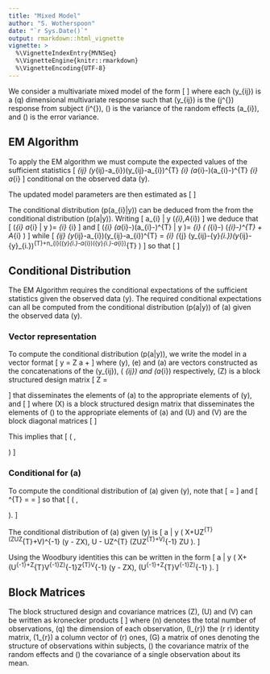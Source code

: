 ```yaml
---
title: "Mixed Model"
author: "S. Wotherspoon"
date: "`r Sys.Date()`"
output: rmarkdown::html_vignette
vignette: >
  %\VignetteIndexEntry{MVNSeq}
  %\VignetteEngine{knitr::rmarkdown}
  %\VignetteEncoding{UTF-8}
---
```




We consider a multivariate mixed model of the form
\[
\begin{align}
y_{ij} &= a_{i} + \epsilon_{ij}\\
a_{i} &\sim \operatorname{N}(\mu,\mathsf{U})\\
\epsilon_{ij} &\sim \operatorname{N}(0,\mathsf{V})
\end{align}
\]
where each \(y_{ij}\) is a \(q\) dimensional multivariate response such that \(y_{ij}\) is the \(j^{\mathrm{th}}\) response from subject \(i^{\mathrm{th}}\), \(\mathsf{U}\) is the variance of the random effects \(a_{i}\), and \(\mathsf{V}\) is the error variance.


## EM Algorithm

To apply the EM algorithm we must compute the expected values of the sufficient statistics
\[
\sum_{ij} (y_{ij}-a_{i})(y_{ij}-a_{i})^{T} \qquad
\sum_{i} (a_{i}-\mu)(a_{i}-\mu)^{T}\qquad
\sum_{i} a_{i}
\]
conditional on the observed data \(y\).

The updated model parameters are then estimated as
\[
\begin{align}
\mu &=  \frac{\operatorname{E}\left (\sum_{i} a_{i} \middle| y \right )}{m}\\
U & = \frac{\operatorname{E}\left (\sum_{i} (a_{i}-\mu)(a_{i}-\mu)^{T} \middle| y \right )}{m}\\
V & = \frac{\operatorname{E}\left(\sum_{ij} (y_{ij}-a_{i})(y_{ij}-a_{i})^{T} \middle| y \right )}{n}\\
\end{align}
\]

The conditional distribution \(p(a_{i}|y)\) can be deduced from the from the conditional distribution \(p(a|y)\).  Writing
\[
a_{i} | y \sim \operatorname{N}(\alpha_{i},A_{i})
\]
we deduce that
\[
\operatorname{E}\left (\sum_{i} a_{i} \middle| y \right )= \sum_{i} \alpha_{i}
\]
and
\[
\operatorname{E}\left (\sum_{i} (a_{i}-\mu)(a_{i}-\mu)^{T} \middle| y \right )=
\sum_{i} \left ( (\alpha_{i}-\mu) (\alpha_{i}-\mu)^{T} + A_{i} \right )
\]
while
\[
\sum_{ij} (y_{ij}-a_{i})(y_{ij}-a_{i})^{T} = \sum_{i} \left (\sum_{j} (y_{ij}-\bar{y}_{i.})(y_{ij}-\bar{y}_{i.})^{T}+n_{i}(\bar{y}_{i.}-a_{i})(\bar{y}_{i.}-a_{i})^{T} \right )
\]
so that
\[
\begin{multline}
\operatorname{E}\left(\sum_{ij} (y_{ij}-a_{i})(y_{ij}-a_{i})^{T} \middle| y \right ) =\\
\sum_{i} \left (\sum_{j} (y_{ij}-\bar{y}_{i.})(y_{ij}-\bar{y}_{i.})^{T}+
n_{i}\left (
(\bar{y}_{i.}-\alpha_{i})(\bar{y}_{i.}-\alpha_{i})^{T} + A_{i}
\right )
\right )
\end{multline}
\]


## Conditional Distribution

The EM Algorithm requires the conditional expectations of the sufficient statistics given the observed data \(y\).  The required conditional expectations can all be computed from the conditional distribution \(p(a|y)\) of \(a\) given the observed data \(y\).

### Vector representation
To compute the conditional distribution \(p(a|y)\), we write the model in a vector format
\[
y = Z a + \epsilon
\]
where \(y\), \(e\) and \(a\) are vectors constructed as the concatenations of the \(y_{ij}\), \( \epsilon_{ij}\) and \(a_{i}\) respectively, \(Z\) is a block structured design matrix
\[
Z =
\begin{bmatrix}
I & 0 & 0 &\ldots & 0\\
\vdots & \vdots & \vdots & & \vdots\\
0 & I & 0 &\ldots & 0\\
\vdots & \vdots & \vdots & & \vdots\\
0 & 0 & I &\ldots & 0\\
\vdots & \vdots & \vdots & & \vdots\\
0 & 0 & 0 & \ldots & I\\
\end{bmatrix}
\]
that disseminates the elements of \(a\) to the appropriate elements of \(y\), and
\[
\begin{align}
a &\sim \operatorname{N}(X \mu,U)\\
\epsilon &\sim \operatorname{N}(0,V)
\end{align}
\]
where \(X\) is a block structured design matrix that disseminates the elements of \(\mu\) to the appropriate elements of \(a\) and \(U\) and \(V\) are the block diagonal matrices
\[
\begin{gather}
U = \begin{bmatrix}
\mathsf{U}&&&&\\
&\mathsf{U}&&&\\
&&\ddots&&\\
&&&\mathsf{U}&\\
&&&&\mathsf{U}
\end{bmatrix}
&
V = \begin{bmatrix}
\mathsf{V}&&&&\\
&\mathsf{V}&&&\\
&&\ddots&&\\
&&&\mathsf{V}&\\
&&&&\mathsf{V}
\end{bmatrix}
\end{gather}
\]

This implies that
\[
\begin{bmatrix}
a \\
\epsilon
\end{bmatrix}
\sim
\operatorname{N} \left (
\begin{bmatrix}
X\mu \\
0
\end{bmatrix},
\begin{bmatrix}
U & 0 \\
0 & V
\end{bmatrix}
\right )
\]

### Conditional for \(a\)
To compute the conditional distribution of \(a\) given \(y\), note that
\[
\begin{bmatrix}
a \\
y
\end{bmatrix}
=
\begin{bmatrix}
I & 0 \\
Z & I
\end{bmatrix}
\begin{bmatrix}
a \\
\epsilon
\end{bmatrix}
\]
and
\[
\begin{bmatrix}
I & 0 \\
Z & I
\end{bmatrix}
\begin{bmatrix}
U & 0 \\
0 & V
\end{bmatrix}
\begin{bmatrix}
I & 0 \\
Z & I
\end{bmatrix}^{T}
 =
\begin{bmatrix}
U & 0 \\
ZU & V
\end{bmatrix}
\begin{bmatrix}
I & Z^{T} \\
0 & I
\end{bmatrix}
=\begin{bmatrix}
U & UZ^{T} \\
ZU & ZUZ^{T}+V
\end{bmatrix}
\]
so that
\[
\begin{bmatrix}
a \\
y
\end{bmatrix}
\sim
\operatorname{N} \left (
\begin{bmatrix}
X \\
ZX
\end{bmatrix} \mu,
\begin{bmatrix}
U & UZ^{T} \\
ZU & ZUZ^{T}+V
\end{bmatrix}
\right ).
\]

The conditional distribution of \(a\) given \(y\) is
\[
a | y
\sim
\operatorname{N} \left (
X\mu+UZ^{T}(ZUZ^{T}+V)^{-1} (y - ZX\mu),
U - UZ^{T} (ZUZ^{T}+V)^{-1} ZU
\right ).
\]

Using the Woodbury identities this can be written in the form
\[
a | y
\sim
\operatorname{N} \left (
X\mu + (U^{-1}+Z^{T}V^{-1}Z)^{-1}Z^{T}V^{-1} (y - ZX\mu),
(U^{-1}+Z^{T}V^{-1}Z)^{-1}
\right ).
\]

## Block Matrices

The block structured design and covariance matrices \(Z\), \(U\) and \(V\) can be written as kronecker products
\[
\begin{align}
X &= I_{m} \otimes I_{q}\\
Z &= G \otimes I_{q}\\
U &= I_{m} \otimes \mathsf{U}\\
V &= I_{n} \otimes \mathsf{V}\\
\end{align}
\]
where \(n\) denotes the total number of observations, \(q\) the dimension of each observation, \(I_{r}\) the \(r \times r\) identity matrix, \(1_{r}\) a column vector of \(r\) ones, \(G\) a matrix of ones denoting the structure of observations within subjects, \(\mathsf{U}\) the covariance matrix of the random effects and \(\mathsf{V}\) the covariance of a single observation about its mean.



